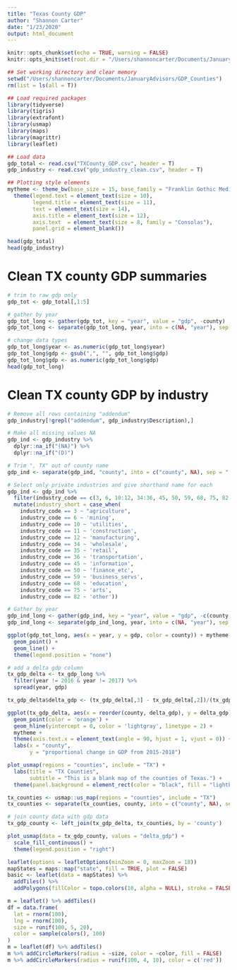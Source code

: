 ```yaml
---
title: "Texas County GDP"
author: "Shannon Carter"
date: "1/23/2020"
output: html_document
---
```


```r

knitr::opts_chunk$set(echo = TRUE, warning = FALSE)
knitr::opts_knit$set(root.dir = "/Users/shannoncarter/Documents/JanuaryAdvisors/GDP_Counties")
```


```r
## Set working directory and clear memory
setwd("/Users/shannoncarter/Documents/JanuaryAdvisors/GDP_Counties")
rm(list = ls(all = T))

## Load required packages
library(tidyverse)
library(tigris)
library(extrafont)
library(usmap)
library(maps)
library(magrittr)
library(leaflet)

## Load data
gdp_total <- read.csv("TXCounty_GDP.csv", header = T)
gdp_industry <- read.csv("gdp_industry_clean.csv", header = T)

## Plotting style elements
mytheme <- theme_bw(base_size = 15, base_family = "Franklin Gothic Medium") +
  theme(legend.text = element_text(size = 10),
        legend.title = element_text(size = 11),
        text = element_text(size = 14),     
        axis.title = element_text(size = 12),
        axis.text  = element_text(size = 8, family = "Consolas"),
        panel.grid = element_blank())
```

```r
head(gdp_total)
head(gdp_industry)
```

# Clean TX county GDP summaries

```r
# trim to raw gdp only
gdp_tot <- gdp_total[,1:5]

# gather by year
gdp_tot_long <- gather(gdp_tot, key = "year", value = "gdp", -county)
gdp_tot_long <- separate(gdp_tot_long, year, into = c(NA, "year"), sep = "_")

# change data types
gdp_tot_long$year <- as.numeric(gdp_tot_long$year)
gdp_tot_long$gdp <- gsub(",", "", gdp_tot_long$gdp)
gdp_tot_long$gdp <- as.numeric(gdp_tot_long$gdp)
head(gdp_tot_long)
```

# Clean TX county GDP by industry

```r
# Remove all rows containing "addendum"
gdp_industry[!grepl("addendum", gdp_industry$Description),]

# Make all missing values NA
gdp_ind <- gdp_industry %>% 
  dplyr::na_if("(NA)") %>% 
  dplyr::na_if("(D)")

# Trim ", TX" out of county name
gdp_ind <- separate(gdp_ind, "county", into = c("county", NA), sep = ",")

# Select only private industries and give shorthand name for each
gdp_ind <- gdp_ind %>% 
  filter(industry_code == c(3, 6, 10:12, 34:36, 45, 50, 59, 68, 75, 82)) %>% 
  mutate(industry_short = case_when(
    industry_code == 3 ~ "agriculture",
    industry_code == 6 ~ 'mining',
    industry_code == 10 ~ 'utilities',
    industry_code == 11 ~ 'construction',
    industry_code == 12 ~ 'manufacturing',
    industry_code == 34 ~ 'wholesale',
    industry_code == 35 ~ 'retail',
    industry_code == 36 ~ 'transportation',
    industry_code == 45 ~ 'information',
    industry_code == 50 ~ 'finance_etc',
    industry_code == 59 ~ 'business_servs',
    industry_code == 68 ~ 'education',
    industry_code == 75 ~ 'arts',
    industry_code == 82 ~ 'other'))

# Gather by year
gdp_ind_long <- gather(gdp_ind, key = "year", value = "gdp", -c(county, industry_code, industry, industry_short))
gdp_ind_long <- separate(gdp_ind_long, year, into = c(NA, "year"), sep = "Y")

```


```r
ggplot(gdp_tot_long, aes(x = year, y = gdp, color = county)) + mytheme +
  geom_point() +
  geom_line() +
  theme(legend.position = "none")
```

```r
# add a delta gdp column
tx_gdp_delta <- tx_gdp_long %>% 
  filter(year != 2016 & year != 2017) %>% 
  spread(year, gdp)

tx_gdp_delta$delta_gdp <- (tx_gdp_delta[,3] - tx_gdp_delta[,2])/(tx_gdp_delta[,2])

ggplot(tx_gdp_delta, aes(x = reorder(county, delta_gdp), y = delta_gdp)) +
  geom_point(color = 'orange') +
  geom_hline(yintercept = 0, color = 'lightgray', linetype = 2) +
  mytheme +
  theme(axis.text.x = element_text(angle = 90, hjust = 1, vjust = 0)) +
  labs(x = "county",
       y = "proportional change in GDP from 2015-2018")
```

```r

plot_usmap(regions = "counties", include = "TX") + 
  labs(title = "TX Counties",
       subtitle = "This is a blank map of the counties of Texas.") + 
  theme(panel.background = element_rect(color = "black", fill = "lightblue"))

tx_counties <- usmap::us_map(regions = "counties", include = "TX")
tx_counties <- separate(tx_counties, county, into = c("county", NA), sep = " ")
```

```r
# join county data with gdp data
tx_gdp_county <- left_join(tx_gdp_delta, tx_counties, by = 'county')
```

```r

plot_usmap(data = tx_gdp_county, values = "delta_gdp") + 
  scale_fill_continuous() + 
  theme(legend.position = "right")
```
```r
leaflet(options = leafletOptions(minZoom = 0, maxZoom = 18))
mapStates = maps::map("state", fill = TRUE, plot = FALSE)
basic <- leaflet(data = mapStates) %>% 
  addTiles() %>%
  addPolygons(fillColor = topo.colors(10, alpha = NULL), stroke = FALSE)
```
```r
m = leaflet() %>% addTiles()
df = data.frame(
  lat = rnorm(100),
  lng = rnorm(100),
  size = runif(100, 5, 20),
  color = sample(colors(), 100)
)
m = leaflet(df) %>% addTiles()
m %>% addCircleMarkers(radius = ~size, color = ~color, fill = FALSE)
m %>% addCircleMarkers(radius = runif(100, 4, 10), color = c('red'))
```




